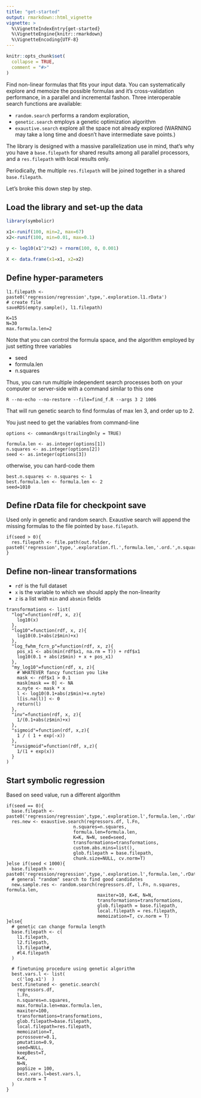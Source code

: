 ```yaml
---
title: "get-started"
output: rmarkdown::html_vignette
vignette: >
  %\VignetteIndexEntry{get-started}
  %\VignetteEngine{knitr::rmarkdown}
  %\VignetteEncoding{UTF-8}
---
```


```r
knitr::opts_chunk$set(
  collapse = TRUE,
  comment = "#>"
)
```

Find non-linear formulas that fits your input data. 
You can systematically explore and memoize the possible formulas and it's cross-validation performance, in a parallel and incremental fashon. 
Three interoperable search functions are available: 

- `random.search` performs a random exploration, 
- `genetic.search` employs a genetic optimization algorithm
- `exaustive.search` explore all the space not already explored (WARNING may take a long time and doesn't have intermediate save points.)

The library is designed with a massive parallelization use in mind, that's why you have 
a `base.filepath` for shared results among all parallel processors,
and a `res.filepath` with local results only.

Periodically, the multiple `res.filepath` will be joined together in a shared `base.filepath`.

Let's broke this down step by step.

## Load the library and set-up the data

```r
library(symbolicr)

x1<-runif(100, min=2, max=67)
x2<-runif(100, min=0.01, max=0.1)

y <- log10(x1^2*x2) + rnorm(100, 0, 0.001)

X <- data.frame(x1=x1, x2=x2)
```

## Define hyper-parameters

```
l1.filepath <- paste0('regression/regression',type,'.exploration.l1.rData')
# create file
saveRDS(empty.sample(), l1.filepath)

K=15
N=30
max.formula.len=2
```

Note that you can control the formula space, and the algorithm employed 
by just setting three variables

- seed
- formula.len
- n.squares

Thus, you can run multiple independent search processes both on your computer or server-side with a command similar to this one

```
R --no-echo --no-restore --file=find_f.R --args 3 2 1006
```

That will run genetic search to find formulas of max len 3, and order up to 2.

You just need to get the variables from command-line

```
options <- commandArgs(trailingOnly = TRUE)

formula.len <- as.integer(options[1])
n.squares <- as.integer(options[2])
seed <- as.integer(options[3])
```

otherwise, you can hard-code them

```
best.n.squares <- n.squares <- 1
best.formula.len <- formula.len <- 2
seed=1010
```


## Define rData file for checkpoint save

Used only in genetic and random search.
Exaustive search will append the missing formulas to the file pointed by `base.filepath`.

```
if(seed > 0){
  res.filepath <- file.path(out.folder, paste0('regression',type,'.exploration.fl.',formula.len,'.ord.',n.squares,'seed.',seed,'.rData'))
}
```

## Define non-linear transformations

- `rdf` is the full dataset
- `x` is the variable to which we should apply the non-linearity
- `z` is a list with `min` and `absmin` fields

```
transformations <- list(
  "log"=function(rdf, x, z){
    log10(x)
  },
  "log10"=function(rdf, x, z){
    log10(0.1+abs(z$min)+x)
  },
  "log_fwhm_fcrn_p"=function(rdf, x, z){
    pos_x1 <- abs(min(rdf$x1, na.rm = T)) + rdf$x1
    log10(0.1 + abs(z$min) + x + pos_x1)
  },
  "my_log10"=function(rdf, x, z){
    # WHATEVER fancy function you like
    mask <- rdf$x1 > 0.1
    mask[mask == 0] <- NA
    x.nyte <- mask * x
    l <- log10(0.1+abs(z$min)+x.nyte)
    l[is.na(l)] <- 0
    return(l)
  },
  "inv"=function(rdf, x, z){
    1/(0.1+abs(z$min)+x)
  },
  "sigmoid"=function(rdf, x,z){
    1 / ( 1 + exp(-x))
  },
  "invsigmoid"=function(rdf, x,z){
    1/(1 + exp(x))
  }
)
```

## Start symbolic regression

Based on seed value, run a different algorithm

```
if(seed == 0){
  base.filepath <- paste0('regression/regression',type,'.exploration.l',formula.len,'.rData')
  res.new <- exaustive.search(regressors.df, l.Fn,
                         n.squares=n.squares,
                         formula.len=formula.len,
                         K=K, N=N, seed=seed,
                         transformations=transformations,
                         custom.abs.mins=list(),
                         glob.filepath = base.filepath,
                         chunk.size=NULL, cv.norm=T)
}else if(seed < 1000){
  base.filepath <- paste0('regression/regression',type,'.exploration.l',formula.len,'.rData')
  # general "random" search to find good candidates
  new.sample.res <- random.search(regressors.df, l.Fn, n.squares, formula.len,
                                  maxiter=10, K=K, N=N,
                                  transformations=transformations,
                                  glob.filepath = base.filepath,
                                  local.filepath = res.filepath,
                                  memoization=T, cv.norm = T)
}else{
  # genetic can change formula length
  base.filepath <- c(
    l1.filepath,
    l2.filepath,
    l3.filepath#,
    #l4.filepath
  )

  # finetuning procedure using genetic algorithm
  best.vars.l <- list(
    c('log.x1')  )
  best.finetuned <- genetic.search(
    regressors.df,
    l.Fn,
    n.squares=n.squares,
    max.formula.len=max.formula.len,
    maxiter=100,
    transformations=transformations,
    glob.filepath=base.filepath,
    local.filepath=res.filepath,
    memoization=T,
    pcrossover=0.1,
    pmutation=0.9,
    seed=NULL,
    keepBest=T,
    K=K,
    N=N,
    popSize = 100,
    best.vars.l=best.vars.l,
    cv.norm = T
  )
}
```

